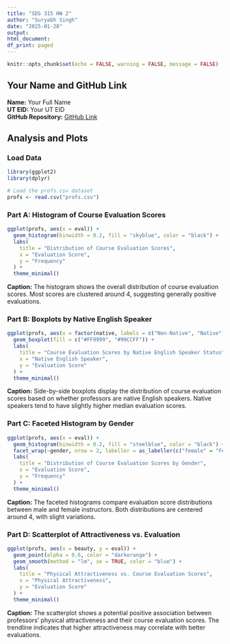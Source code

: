 ```yaml
---
title: "SDS 315 HW 2"
author: "Suryabh Singh"
date: "2025-01-28"
output:
html_document:
df_print: paged
---
```


```r
knitr::opts_chunk$set(echo = FALSE, warning = FALSE, message = FALSE)
```

## Your Name and GitHub Link

**Name:** Your Full Name\
**UT EID:** Your UT EID\
**GitHub Repository:** [GitHub Link](https://github.com/yourrepo)

## Analysis and Plots

### Load Data

```r
library(ggplot2)
library(dplyr)

# Load the profs.csv dataset
profs <- read.csv("profs.csv")
```

### Part A: Histogram of Course Evaluation Scores

```r
ggplot(profs, aes(x = eval)) + 
  geom_histogram(binwidth = 0.2, fill = "skyblue", color = "black") + 
  labs(
    title = "Distribution of Course Evaluation Scores",
    x = "Evaluation Score",
    y = "Frequency"
  ) + 
  theme_minimal()
```

**Caption:** The histogram shows the overall distribution of course evaluation scores. Most scores are clustered around 4, suggesting generally positive evaluations.

### Part B: Boxplots by Native English Speaker

```r
ggplot(profs, aes(x = factor(native, labels = c("Non-Native", "Native")), y = eval)) + 
  geom_boxplot(fill = c("#FF9999", "#99CCFF")) + 
  labs(
    title = "Course Evaluation Scores by Native English Speaker Status",
    x = "Native English Speaker",
    y = "Evaluation Score"
  ) + 
  theme_minimal()
```

**Caption:** Side-by-side boxplots display the distribution of course evaluation scores based on whether professors are native English speakers. Native speakers tend to have slightly higher median evaluation scores.

### Part C: Faceted Histogram by Gender

```r
ggplot(profs, aes(x = eval)) + 
  geom_histogram(binwidth = 0.2, fill = "steelblue", color = "black") + 
  facet_wrap(~gender, nrow = 2, labeller = as_labeller(c("female" = "Female", "male" = "Male"))) + 
  labs(
    title = "Distribution of Course Evaluation Scores by Gender",
    x = "Evaluation Score",
    y = "Frequency"
  ) + 
  theme_minimal()
```

**Caption:** The faceted histograms compare evaluation score distributions between male and female instructors. Both distributions are centered around 4, with slight variations.

### Part D: Scatterplot of Attractiveness vs. Evaluation

```r
ggplot(profs, aes(x = beauty, y = eval)) + 
  geom_point(alpha = 0.6, color = "darkorange") + 
  geom_smooth(method = "lm", se = TRUE, color = "blue") + 
  labs(
    title = "Physical Attractiveness vs. Course Evaluation Scores",
    x = "Physical Attractiveness",
    y = "Evaluation Score"
  ) + 
  theme_minimal()
```

**Caption:** The scatterplot shows a potential positive association between professors' physical attractiveness and their course evaluation scores. The trendline indicates that higher attractiveness may correlate with better evaluations.
